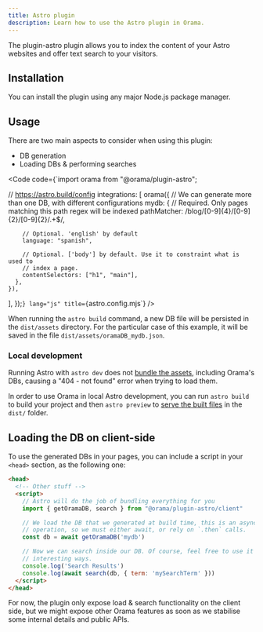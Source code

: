 ```yaml
---
title: Astro plugin
description: Learn how to use the Astro plugin in Orama.
---
```


The plugin-astro plugin allows you to index the content of your Astro websites and offer text search to your visitors.

## Installation

You can install the plugin using any major Node.js package manager.

<Install pkg="@orama/plugin-astro" />

## Usage

There are two main aspects to consider when using this plugin:

- DB generation
- Loading DBs & performing searches

<Code code={`import orama from "@orama/plugin-astro";

// https://astro.build/config
  integrations: [
    orama({
      // We can generate more than one DB, with different configurations
      mydb: {
        // Required. Only pages matching this path regex will be indexed
        pathMatcher: /blog\/[0-9]{4}\/[0-9]{2}\/[0-9]{2}\/.+$/,

        // Optional. 'english' by default
        language: "spanish",

        // Optional. ['body'] by default. Use it to constraint what is used to
        // index a page.
        contentSelectors: ["h1", "main"],
      },
    }),
  ],
});`} lang="js" title={`astro.config.mjs`} />

When running the `astro build` command, a new DB file will be persisted in the `dist/assets` directory. For the particular case of this example, it will be saved in the file `dist/assets/oramaDB_mydb.json`.

### Local development

Running Astro with `astro dev` does not [bundle the assets](https://docs.astro.build/en/reference/cli-reference/#astro-dev), including Orama's DBs, causing a "404 - not found" error when trying to load them.

In order to use Orama in local Astro development, you can run `astro build` to build your project and then `astro preview` to [serve the built files](https://docs.astro.build/en/reference/cli-reference/#astro-preview) in the `dist/` folder.

## Loading the DB on client-side

To use the generated DBs in your pages, you can include a script in your `<head>` section, as the following one:

```html copy
<head>
  <!-- Other stuff -->
  <script>
    // Astro will do the job of bundling everything for you
    import { getOramaDB, search } from "@orama/plugin-astro/client"

    // We load the DB that we generated at build time, this is an asynchronous
    // operation, so we must either await, or rely on `.then` calls.
    const db = await getOramaDB('mydb')

    // Now we can search inside our DB. Of course, feel free to use it in more
    // interesting ways.
    console.log('Search Results')
    console.log(await search(db, { term: 'mySearchTerm' }))
  </script>
</head>
```

For now, the plugin only expose load & search functionality on the client side, but we might expose other Orama features as soon as we stabilise some internal details and public APIs.
